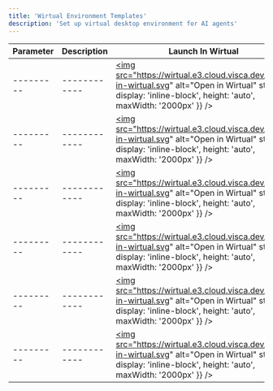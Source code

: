 ```yaml
---
title: 'Wirtual Environment Templates'
description: 'Set up virtual desktop environment for AI agents'
---
```


| Parameter | Description | Launch In Wirtual
| --------- | ------------ | --- 
| --------- | ------------ | <a href="https://wirtual.e3.cloud.visca.dev/templates/wirtual/aws-linux/workspace?mode=manual&param.anthropic_api_key=&param.instance_type=t3.medium&param.region=us-east-1"> <img src="https://wirtual.e3.cloud.visca.dev/open-in-wirtual.svg" alt="Open in Wirtual" style={{ display: 'inline-block', height: 'auto', maxWidth: '2000px' }} /> </a>
| --------- | ------------ | <a href="https://wirtual.e3.cloud.visca.dev/templates/wirtual/aws-linux/workspace?mode=manual&param.anthropic_api_key=&param.instance_type=t3.medium&param.region=us-east-1"> <img src="https://wirtual.e3.cloud.visca.dev/open-in-wirtual.svg" alt="Open in Wirtual" style={{ display: 'inline-block', height: 'auto', maxWidth: '2000px' }} /> </a>
| --------- | ------------ | <a href="https://wirtual.e3.cloud.visca.dev/templates/wirtual/aws-linux/workspace?mode=manual&param.anthropic_api_key=&param.instance_type=t3.medium&param.region=us-east-1"> <img src="https://wirtual.e3.cloud.visca.dev/open-in-wirtual.svg" alt="Open in Wirtual" style={{ display: 'inline-block', height: 'auto', maxWidth: '2000px' }} /> </a>
| --------- | ------------ | <a href="https://wirtual.e3.cloud.visca.dev/templates/wirtual/aws-linux/workspace?mode=manual&param.anthropic_api_key=&param.instance_type=t3.medium&param.region=us-east-1"> <img src="https://wirtual.e3.cloud.visca.dev/open-in-wirtual.svg" alt="Open in Wirtual" style={{ display: 'inline-block', height: 'auto', maxWidth: '2000px' }} /> </a>
| --------- | ------------ | <a href="https://wirtual.e3.cloud.visca.dev/templates/wirtual/aws-linux/workspace?mode=manual&param.anthropic_api_key=&param.instance_type=t3.medium&param.region=us-east-1"> <img src="https://wirtual.e3.cloud.visca.dev/open-in-wirtual.svg" alt="Open in Wirtual" style={{ display: 'inline-block', height: 'auto', maxWidth: '2000px' }} /> </a>
| --------- | ------------ | <a href="https://wirtual.e3.cloud.visca.dev/templates/wirtual/aws-linux/workspace?mode=manual&param.anthropic_api_key=&param.instance_type=t3.medium&param.region=us-east-1"> <img src="https://wirtual.e3.cloud.visca.dev/open-in-wirtual.svg" alt="Open in Wirtual" style={{ display: 'inline-block', height: 'auto', maxWidth: '2000px' }} /> </a>